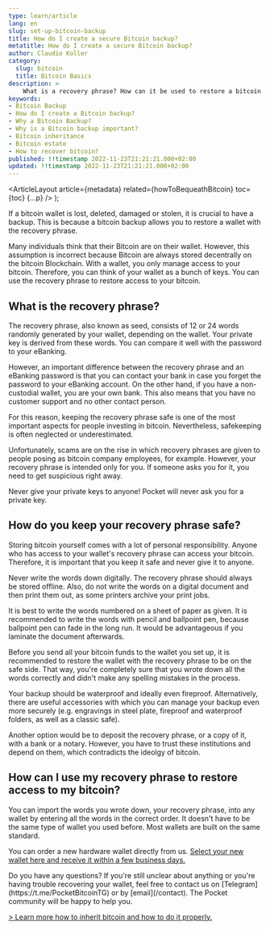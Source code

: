 ```yaml
---
type: learn/article
lang: en
slug: set-up-bitcoin-backup
title: How do I create a secure Bitcoin backup?
metatitle: How do I create a secure Bitcoin backup?
author: Claudio Koller
category:
  slug: bitcoin
  title: Bitcoin Basics
description: >
    What is a recovery phrase? How can it be used to restore a bitcoin wallet? This article explains everything about bitcoin backup.
keywords:
- Bitcoin Backup
- How do I create a Bitcoin backup?
- Why a Bitcoin Backup?
- Why is a Bitcoin backup important?
- Bitcoin inheritance
- Bitcoin estate
- How to recover bitcoin?
published: !!timestamp 2022-11-23T21:21:21.000+02:00
updated: !!timestamp 2022-11-23T21:21:21.000+02:00
---
```



  <ArticleLayout
    article={metadata}
    related={howToBequeathBitcoin}
    toc={toc}
    {...p}
  />
);

If a bitcoin wallet is lost, deleted, damaged or stolen, it is crucial to have a backup. This is because a bitcoin backup allows you to restore a wallet with the recovery phrase.

Many individuals think that their Bitcoin are on their wallet. However, this assumption is incorrect because Bitcoin are always stored decentrally on the bitcoin Blockchain. With a wallet, you only manage access to your bitcoin. Therefore, you can think of your wallet as a bunch of keys. You can use the recovery phrase to restore access to your bitcoin.

## What is the recovery phrase?

The recovery phrase, also known as seed, consists of 12 or 24&nbsp;words randomly generated by your wallet, depending on the wallet. Your private key is derived from these words. You can compare it well with the password to your eBanking.

However, an important difference between the recovery phrase and an eBanking password is that you can contact your bank in case you forget the password to your eBanking account. On the other hand, if you have a non-custodial wallet, you are your own bank. This also means that you have no customer support and no other contact person.

For this reason, keeping the recovery phrase safe is one of the most important aspects for people investing in bitcoin. Nevertheless, safekeeping is often neglected or underestimated.

Unfortunately, scams are on the rise in which recovery phrases are given to people posing as bitcoin company employees, for example. However, your recovery phrase is intended only for you. If someone asks you for it, you need to get suspicious right away.

<Callout icon="⚠️">
Never give your private keys to anyone! Pocket will never ask you for a private key.
</Callout>

## How do you keep your recovery phrase safe?

Storing bitcoin yourself comes with a lot of personal responsibility. Anyone who has access to your wallet's recovery phrase can access your bitcoin. Therefore, it is important that you keep it safe and never give it to anyone.

Never write the words down digitally. The recovery phrase should always be stored offline. Also, do not write the words on a digital document and then print them out, as some printers archive your print jobs.

It is best to write the words numbered on a sheet of paper as given. It is recommended to write the words with pencil and ballpoint pen, because ballpoint pen can fade in the long run. It would be advantageous if you laminate the document afterwards.

<Callout icon="🔐">
Before you send all your bitcoin funds to the wallet you set up, it is recommended to restore the wallet with the recovery phrase to be on the safe side. That way, you're completely sure that you wrote down all the words correctly and didn't make any spelling mistakes in the process.
</Callout>

Your backup should be waterproof and ideally even fireproof. Alternatively, there are useful accessories with which you can manage your backup even more securely (e.g. engravings in steel plate, fireproof and waterproof folders, as well as a classic safe).

Another option would be to deposit the recovery phrase, or a copy of it, with a bank or a notary. However, you have to trust these institutions and depend on them, which contradicts the ideolgy of bitcoin.

## How can I use my recovery phrase to restore access to my bitcoin?

You can import the words you wrote down, your recovery phrase, into any wallet by entering all the words in the correct order. It doesn't have to be the same type of wallet you used before. Most wallets are built on the same standard.

You can order a new hardware wallet directly from us. [Select your new wallet here and receive it within a few business days.](https://pocketbitcoin.com/checkout)

<Callout icon="❓">
Do you have any questions? If you're still unclear about anything or you're having trouble recovering your wallet, feel free to contact us on [Telegram](https://t.me/PocketBitcoinTG) or by [email](/contact). The Pocket community will be happy to help you.
</Callout>

[> Learn more how to inherit bitcoin and how to do it properly.](/learn/bitcoin/how-to-bequeath-bitcoin)
